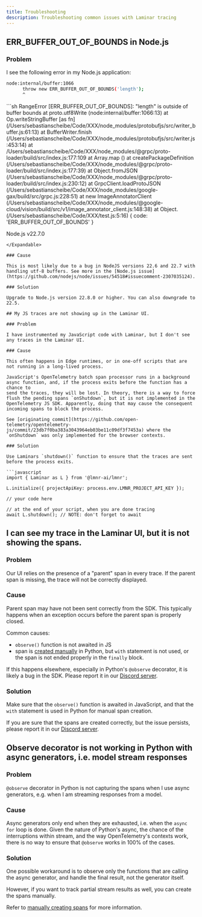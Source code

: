 ```yaml
---
title: Troubleshooting
description: Troubleshooting common issues with Laminar tracing
---
```


## ERR_BUFFER_OUT_OF_BOUNDS in Node.js

### Problem

I see the following error in my Node.js application:

```sh
node:internal/buffer:1066
      throw new ERR_BUFFER_OUT_OF_BOUNDS('length');
      ^
```
<Expandable title="full error trace">
```sh
RangeError [ERR_BUFFER_OUT_OF_BOUNDS]: "length" is outside of buffer bounds
    at proto.utf8Write (node:internal/buffer:1066:13)
    at Op.writeStringBuffer [as fn] (/Users/sebastianscheibe/Code/XXX/node_modules/protobufjs/src/writer_buffer.js:61:13)
    at BufferWriter.finish (/Users/sebastianscheibe/Code/XXX/node_modules/protobufjs/src/writer.js:453:14)
    at /Users/sebastianscheibe/Code/XXX/node_modules/@grpc/proto-loader/build/src/index.js:177:109
    at Array.map (<anonymous>)
    at createPackageDefinition (/Users/sebastianscheibe/Code/XXX/node_modules/@grpc/proto-loader/build/src/index.js:177:39)
    at Object.fromJSON (/Users/sebastianscheibe/Code/XXX/node_modules/@grpc/proto-loader/build/src/index.js:230:12)
    at GrpcClient.loadProtoJSON (/Users/sebastianscheibe/Code/XXX/node_modules/google-gax/build/src/grpc.js:228:51)
    at new ImageAnnotatorClient (/Users/sebastianscheibe/Code/XXX/node_modules/@google-cloud/vision/build/src/v1/image_annotator_client.js:148:38)
    at Object.<anonymous> (/Users/sebastianscheibe/Code/XXX/test.js:5:16) {
  code: 'ERR_BUFFER_OUT_OF_BOUNDS'
}

Node.js v22.7.0
```
</Expandable>

### Cause

This is most likely due to a bug in NodeJS versions 22.6 and 22.7 with
handling utf-8 buffers. See more in the [Node.js issue](https://github.com/nodejs/node/issues/54518#issuecomment-2307035124).

### Solution

Upgrade to Node.js version 22.8.0 or higher. You can also downgrade to 22.5.

## My JS traces are not showing up in the Laminar UI.

### Problem

I have instrumented my JavaScript code with Laminar, but I don't see any traces in the Laminar UI.

### Cause

This often happens in Edge runtimes, or in one-off scripts that are not running in a long-lived process.

JavaScript's OpenTelemetry batch span processor runs in a background async function, and, if the process exits before the function has a chance to
send the traces, they will be lost. In theory, there is a way to force flush the pending spans `onShutdown`, but it is not implemented in the
OpenTelemetry JS SDK. Apparently, doing that may cause the consequent incoming spans to block the process.

See [originating commit](https://github.com/open-telemetry/opentelemetry-js/commit/23db7f0ba383a3043964eb03be11c09df3f7453a) where the `onShutdown` was only implemented for the browser contexts.

### Solution

Use Laminars `shutdown()` function to ensure that the traces are sent before the process exits.

```javascript
import { Laminar as L } from '@lmnr-ai/lmnr';

L.initialize({ projectApiKey: process.env.LMNR_PROJECT_API_KEY });

// your code here

// at the end of your script, when you are done tracing
await L.shutdown(); // NOTE: don't forget to await
```

## I can see my trace in the Laminar UI, but it is not showing the spans.

### Problem

Our UI relies on the presence of a "parent" span in every trace. If the parent span is missing, the trace will not be correctly displayed.

### Cause

Parent span may have not been sent correctly from the SDK.
This typically happens when an exception occurs before the parent span is properly closed.

Common causes:
- `observe()` function is not awaited in JS
- span is [created manually](/tracing/introduction#manually-creating-spans) in Python, but 
`with` statement is not used, or the span is not ended properly in the `finally` block.

If this happens elsewhere, especially in Python's `@observe` decorator, it is likely a bug in the SDK.
Please report it in our [Discord server](https://discord.gg/nNFUUDAKub).

### Solution

Make sure that the `observe()` function is awaited in JavaScript, and that the `with` statement is used in Python for manual span creation.

If you are sure that the spans are created correctly, but the issue persists, please report it in our [Discord server](https://discord.gg/nNFUUDAKub).

## Observe decorator is not working in Python with async generators, i.e. model stream responses

### Problem

`@observe` decorator in Python is not capturing the spans when I use async generators, e.g. when I am streaming responses from a model.

### Cause

Async generators only end when they are exhausted, i.e. when the `async for` loop is done.
Given the nature of Python's async, the chance of the interruptions within stream, and the
way OpenTelemetry's contexts work, there is no way to ensure that `@observe` works in 100% of the cases.

### Solution

One possible workaround is to observe only the functions that are calling the async generator, 
and handle the final result, not the generator itself.

However, if you want to track partial stream results as well, you can create the spans manually.

Refer to [manually creating spans](/tracing/introduction#manually-creating-spans) for more information.
